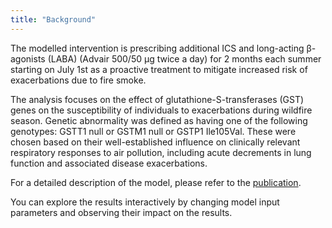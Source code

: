 ```yaml
---
title: "Background"
---
```


The modelled intervention is prescribing additional ICS and long-acting β-agonists (LABA) (Advair 500/50 μg twice a day) for 2 months each summer starting on July 1st as a proactive treatment to mitigate increased risk of exacerbations due to fire smoke.

The analysis focuses on the effect of glutathione-S-transferases (GST) genes on the susceptibility of individuals to exacerbations during wildfire season. Genetic abnormality was defined as having one of the following genotypes: GSTT1 null or GSTM1 null or GSTP1 Ile105Val. These were chosen based on their well-established influence on clinically relevant respiratory responses to air pollution, including acute decrements in lung function and associated disease exacerbations.

For a detailed description of the model, please refer to the [publication](https://doi.org/10.1183/23120541.00790-2020). 

You can explore the results interactively by changing model input parameters and observing their impact on the results. 
